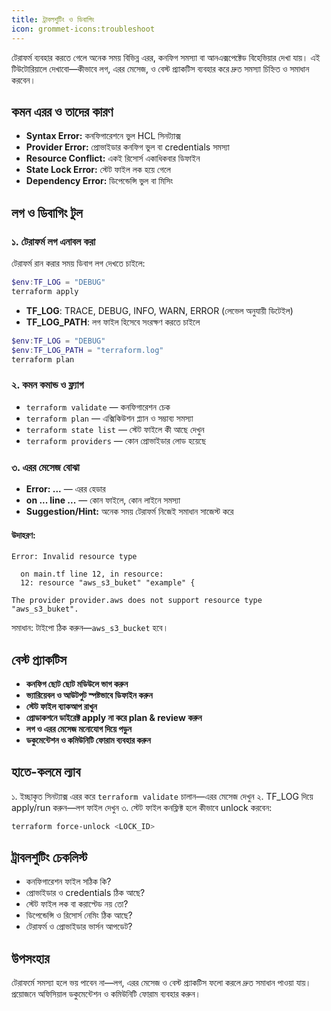 ```yaml
---
title: ট্রাবলশুটিং ও ডিবাগিং
icon: grommet-icons:troubleshoot
---
```


টেরাফর্ম ব্যবহার করতে গেলে অনেক সময় বিভিন্ন এরর, কনফিগ সমস্যা বা আনএক্সপেক্টেড বিহেভিয়ার দেখা যায়। এই টিউটোরিয়ালে দেখাবো—কীভাবে লগ, এরর মেসেজ, ও বেস্ট প্র্যাকটিস ব্যবহার করে দ্রুত সমস্যা চিহ্নিত ও সমাধান করবেন।

## কমন এরর ও তাদের কারণ

- **Syntax Error:** কনফিগারেশনে ভুল HCL সিনট্যাক্স
- **Provider Error:** প্রোভাইডার কনফিগ ভুল বা credentials সমস্যা
- **Resource Conflict:** একই রিসোর্স একাধিকবার ডিফাইন
- **State Lock Error:** স্টেট ফাইল লক হয়ে গেলে
- **Dependency Error:** ডিপেন্ডেন্সি ভুল বা মিসিং

## লগ ও ডিবাগিং টুল

### ১. টেরাফর্ম লগ এনাবল করা

টেরাফর্ম রান করার সময় ডিবাগ লগ দেখতে চাইলে:

```powershell
$env:TF_LOG = "DEBUG"
terraform apply
```

- **TF_LOG**: TRACE, DEBUG, INFO, WARN, ERROR (লেভেল অনুযায়ী ডিটেইল)
- **TF_LOG_PATH**: লগ ফাইল হিসেবে সংরক্ষণ করতে চাইলে

```powershell
$env:TF_LOG = "DEBUG"
$env:TF_LOG_PATH = "terraform.log"
terraform plan
```

### ২. কমন কমান্ড ও ফ্ল্যাগ

- `terraform validate` — কনফিগারেশন চেক
- `terraform plan` — এক্সিকিউশন প্ল্যান ও সম্ভাব্য সমস্যা
- `terraform state list` — স্টেট ফাইলে কী আছে দেখুন
- `terraform providers` — কোন প্রোভাইডার লোড হয়েছে

### ৩. এরর মেসেজ বোঝা

- **Error: ...** — এরর হেডার
- **on ... line ...** — কোন ফাইলে, কোন লাইনে সমস্যা
- **Suggestion/Hint:** অনেক সময় টেরাফর্ম নিজেই সমাধান সাজেস্ট করে

#### উদাহরণ:
```plaintext
Error: Invalid resource type

  on main.tf line 12, in resource:
  12: resource "aws_s3_buket" "example" {

The provider provider.aws does not support resource type "aws_s3_buket".
```

সমাধান: টাইপো ঠিক করুন—`aws_s3_bucket` হবে।

## বেস্ট প্র্যাকটিস

- **কনফিগ ছোট ছোট মডিউলে ভাগ করুন**
- **ভ্যারিয়েবল ও আউটপুট স্পষ্টভাবে ডিফাইন করুন**
- **স্টেট ফাইল ব্যাকআপ রাখুন**
- **প্রোডাকশনে ডাইরেক্ট apply না করে plan & review করুন**
- **লগ ও এরর মেসেজ মনোযোগ দিয়ে পড়ুন**
- **ডকুমেন্টেশন ও কমিউনিটি ফোরাম ব্যবহার করুন**

## হাতে-কলমে ল্যাব
১. ইচ্ছাকৃত সিনট্যাক্স এরর করে `terraform validate` চালান—এরর মেসেজ দেখুন
২. TF_LOG দিয়ে apply/run করুন—লগ ফাইল দেখুন
৩. স্টেট ফাইল কনফ্লিক্ট হলে কীভাবে unlock করবেন:

```powershell
terraform force-unlock <LOCK_ID>
```

## ট্রাবলশুটিং চেকলিস্ট
- কনফিগারেশন ফাইল সঠিক কি?
- প্রোভাইডার ও credentials ঠিক আছে?
- স্টেট ফাইল লক বা করাপ্টেড নয় তো?
- ডিপেন্ডেন্সি ও রিসোর্স নেমিং ঠিক আছে?
- টেরাফর্ম ও প্রোভাইডার ভার্সন আপডেট?

## উপসংহার
টেরাফর্মে সমস্যা হলে ভয় পাবেন না—লগ, এরর মেসেজ ও বেস্ট প্র্যাকটিস ফলো করলে দ্রুত সমাধান পাওয়া যায়। প্রয়োজনে অফিসিয়াল ডকুমেন্টেশন ও কমিউনিটি ফোরাম ব্যবহার করুন।
